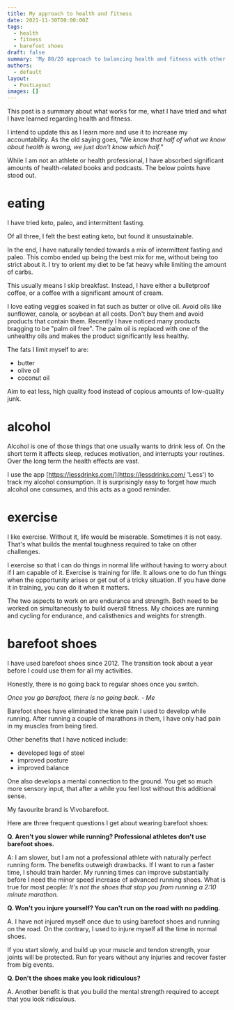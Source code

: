 ```yaml
---
title: My approach to health and fitness
date: 2021-11-30T00:00:00Z
tags:
  - health
  - fitness
  - barefoot shoes
draft: false
summary: 'My 80/20 approach to balancing health and fitness with other life demands. '
authors:
  - default
layout:
  - PostLayout
images: []
---
```


This post is a summary about what works for me, what I have tried and what I have learned regarding health and fitness.

I intend to update this as I learn more and use it to increase my accountability. As the old saying goes, ”We _know that half of what we know about health is wrong, we just don't know which half."_

While I am not an athlete or health professional, I have absorbed significant amounts of health-related books and podcasts. The below points have stood out.

# eating

I have tried keto, paleo, and intermittent fasting.

Of all three, I felt the best eating keto, but found it unsustainable.

In the end, I have naturally tended towards a mix of intermittent fasting and paleo.
This combo ended up being the best mix for me, without being too strict about it.
I try to orient my diet to be fat heavy while limiting the amount of carbs.

This usually means I skip breakfast.
Instead, I have either a bulletproof coffee, or a coffee with a significant amount of cream.

I love eating veggies soaked in fat such as butter or olive oil. Avoid oils like sunflower, canola, or soybean at all costs. Don't buy them and avoid products that contain them. Recently I have noticed many products bragging to be "palm oil free". The palm oil is replaced with one of the unhealthy oils and makes the product significantly less healthy.

The fats I limit myself to are:

- butter
- olive oil
- coconut oil

Aim to eat less, high quality food instead of copious amounts of low-quality junk.

# alcohol

Alcohol is one of those things that one usually wants to drink less of. On the short term it affects sleep, reduces motivation, and interrupts your routines. Over the long term the health effects are vast.

I use the app [https://lessdrinks.com/](https://lessdrinks.com/ 'Less') to track my alcohol consumption. It is surprisingly easy to forget how much alcohol one consumes, and this acts as a good reminder.

# exercise

I like exercise. Without it, life would be miserable. Sometimes it is not easy. That's what builds the mental toughness required to take on other challenges.

I exercise so that I can do things in normal life without having to worry about if I am capable of it. Exercise is training for life. It allows one to do fun things when the opportunity arises or get out of a tricky situation. If you have done it in training, you can do it when it matters.

The two aspects to work on are endurance and strength. Both need to be worked on simultaneously to build overall fitness. My choices are running and cycling for endurance, and calisthenics and weights for strength.

# barefoot shoes

I have used barefoot shoes since 2012.
The transition took about a year before I could use them for all my activities.

Honestly, there is no going back to regular shoes once you switch.

_Once you go barefoot, there is no going back. - Me_

Barefoot shoes have eliminated the knee pain I used to develop while running.
After running a couple of marathons in them, I have only had pain in my muscles from being tired.

Other benefits that I have noticed include:

- developed legs of steel
- improved posture
- improved balance

One also develops a mental connection to the ground. You get so much more sensory input, that after a while you feel lost without this additional sense.

My favourite brand is Vivobarefoot.

Here are three frequent questions I get about wearing barefoot shoes:

**Q. Aren't you slower while running? Professional athletes don't use barefoot shoes.**

A: I am slower, but I am not a professional athlete with naturally perfect running form. The benefits outweigh drawbacks. If I want to run a faster time, I should train harder. My running times can improve substantially before I need the minor speed increase of advanced running shoes. What is true for most people: _It's not the shoes that stop you from running a 2:10 minute marathon._

**Q. Won't you injure yourself? You can't run on the road with no padding.**

A. I have not injured myself once due to using barefoot shoes and running on the road. On the contrary, I used to injure myself all the time in normal shoes.

If you start slowly, and build up your muscle and tendon strength, your joints will be protected. Run for years without any injuries and recover faster from big events.

**Q. Don't the shoes make you look ridiculous?**

A. Another benefit is that you build the mental strength required to accept that you look ridiculous.
